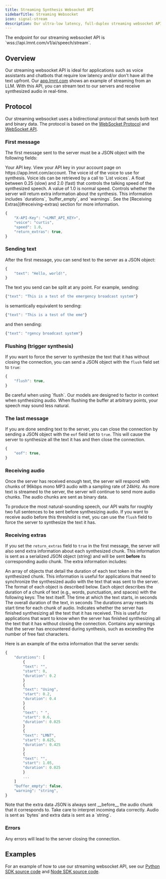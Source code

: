```yaml
---
title: Streaming Synthesis Websocket API
sidebarTitle: Streaming Websocket
icon: signal-stream
description: Our ultra-low latency, full-duplex streaming websocket API. With this API, you can stream text to our servers and receive synthesized audio in real-time.
---
```

<Card>
The endpoint for our streaming websocket API is `wss://api.lmnt.com/v1/ai/speech/stream`.
</Card>

## Overview
Our streaming websocket API is ideal for applications such as voice assistants and chatbots that require low latency and/or don't have all the text upfront. 
Our [app.lmnt.com](https://app.lmnt.com) shows an example of streaming from an LLM. With this API, you can stream text to our servers and receive synthesized audio in real-time.

## Protocol
Our streaming websocket uses a bidirectional protocol that sends both text and binary data. 
The protocol is based on the [WebSocket Protocol](https://tools.ietf.org/html/rfc6455) and [WebSocket API](https://developer.mozilla.org/en-US/docs/Web/API/WebSockets_API).

### First message
The first message sent to the server must be a JSON object with the following fields:

<ResponseField name='X-API-Key' type='string' required>
Your API key. View your API key in your account page on https://app.lmnt.com/account.
</ResponseField>
<ResponseField name='voice' type='string' required>
The voice id of the voice to use for synthesis. Voice ids can be retrieved by a call to `List voices`.
</ResponseField>
<ResponseField name='speed' type='float'>
A float between 0.25 (slow) and 2.0 (fast) that controls the talking speed of the synthesized speech. A value of 1.0 is normal speed.
</ResponseField>
<ResponseField name='return_extras' type='boolean'>
Controls whether the server will return extra information about the synthesis. This information includes `durations`, `buffer_empty`, and `warnings`. See the [Receiving Extras](#receiving-extras) section for more information.
</ResponseField>

```JavaScript
{
    "X-API-Key": "<LMNT_API_KEY>",
    "voice": "curtis",
    "speed": 1.0,
    "return_extras": true,
}
```

### Sending text
After the first message, you can send text to the server as a JSON object:

```JavaScript
{
    "text": "Hello, world!",
}
```

The text you send can be split at any point. For example, sending:
```JavaScript
{"text": "This is a test of the emergency broadcast system"}
```

is semantically equivalent to sending:
```JavaScript
{"text": "This is a test of the eme"}
``` 
and then sending:
```JavaScript
{"text": "rgency broadcast system"}
```

### Flushing (trigger synthesis)
If you want to force the server to synthesize the text that it has without closing the connection, you can send a JSON object with the `flush` field set to `true`:

```JavaScript
{
    "flush": true,
}
```
<Warning>
Be careful when using `flush`. Our models are designed to factor in context when synthesizing audio. When flushing the buffer at arbitrary points, your speech may sound less natural.
</Warning>

### The last message
If you are done sending text to the server, you can close the connection by sending a JSON object with the `eof` field set to `true`. This will cause the server to synthesize all the text it has and then close the connection.

```JavaScript
{
    "eof": true,
}
```



### Receiving audio
Once the server has received enough text, the server will respond with chunks of 96kbps mono MP3 audio with a sampling rate of 24kHz. As more text is streamed to the server, the server will continue to send more audio chunks. The audio chunks are sent as binary data.

<Tip>To produce the most natural-sounding speech, our API waits for roughly two full sentences to be sent before synthesizing audio. If you want to receive audio before this threshold is met, you can use the `flush` field to force the server to synthesize the text it has.</Tip>

### Receiving extras
If you set the `return_extras` field to `true` in the first message, the server will also send extra information about each synthesized chunk. This information is sent as a serialized JSON object (string) and will be sent __before__ its corresponding audio chunk. The extra information includes:


<ResponseField name="durations" type="array of duration objects">
  An array of objects that detail the duration of each text token in the synthesized chunk. This information is useful for applications that need to synchronize the synthesized audio with the text that was sent to the server. The format of each object is described below.
  <Expandable title="properties">
    Each object describes the duration of a chunk of text (e.g., words, punctuation, and spaces) with the following keys:
    <ResponseField name="text" type="string">
      The text itself.
    </ResponseField>
    <ResponseField name="start" type="number">
      The time at which the text starts, in seconds
    </ResponseField>
    <ResponseField name="duration" type="number">
      The overall duration of the text, in seconds
    </ResponseField>
  </Expandable>
</ResponseField>
<Note>
The durations array resets its start time for each chunk of audio.
</Note>
<ResponseField name='buffer_empty' type='boolean'>
Indicates whether the server has finished synthesizing all the text that it has received. This is useful for applications that want to know when the server has finished synthesizing all the text that it has without closing the connection.
</ResponseField>
<ResponseField name='warning' type='string'>
Contains any warnings that the server has encountered during synthesis, such as exceeding the number of free fast characters.
</ResponseField>

Here is an example of the extra information that the server sends:
```JavaScript
{
    "durations": [
        {
        "text": "",
        "start": 0,
        "duration": 0.2
        }
        {
        "text": "Using",
        "start": 0.2,
        "duration": 0.4
        }
        {
        "text": " ",
        "start": 0.6,
        "duration": 0.025
        }
        {
        "text": "LMNT",
        "start": 0.625,
        "duration": 0.425
        } 
        {
        "text": "",
        "start": 1.05,
        "duration": 0.025
        } 
        ...
    ]
    "buffer_empty": false,
    "warning": "string",
}
```
<Warning>
Note that the extra data JSON is always sent __before__ the audio chunk that it corresponds to. Take care to interpret incoming data correctly. Audio is sent as `bytes` and extra data is sent as a `string`.
</Warning>

### Errors
Any errors will lead to the server closing the connection.

## Examples
For an example of how to use our streaming websocket API, see our [Python SDK source code](https://github.com/lmnt-com/lmnt-python/blob/master/src/lmnt/api.py) and [Node SDK source code](https://github.com/lmnt-com/lmnt-node/blob/master/speech.js).
